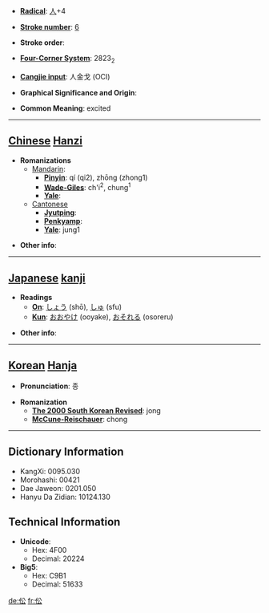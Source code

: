 * '''[[Wiktionary:Chinese radical index| Radical]]''': [[Wiktionary:Chinese radical index 人|人]]+4

* '''[[Wiktionary:Chinese total strokes index|Stroke number]]''': [[Wiktionary:Chinese total strokes index 6|6]]

* '''Stroke order''': 

* '''[[Wiktionary:Chinese four corner index|Four-Corner System]]''': 2823<sub>2</sub>

* '''[[Wiktionary:Chinese Cangjie index|Cangjie input]]''': 人金戈 (OCI)

* '''Graphical Significance and Origin''': 

* '''Common Meaning''': excited

----

== [[Chinese]] [[Hanzi]] ==

* '''Romanizations'''
** [[Mandarin]]:
*** '''[[Pinyin]]''': qí (qi2), zhōng (zhong1)
*** '''[[Wade-Giles]]''': ch'i<sup>2</sup>, chung<sup>1</sup>
*** '''[[Yale]]''': 
**[[Cantonese]]
***'''[[Jyutping]]''':
***'''[[Penkyamp]]''': 
***'''[[Yale]]''': jung1

* '''Other info''': 

----

== [[Japanese]] [[kanji]] ==

* '''Readings'''
** '''[[On]]''': [[しょう]] (shō), [[しゅ]] (sfu)
** '''[[Kun]]''': [[おおやけ]] (ooyake), [[おそれる]] (osoreru)

* '''Other info''':  

----

== [[Korean]] [[Hanja]] ==

* '''Pronunciation''': 종

* '''Romanization'''
** '''[[The 2000 South Korean Revised Romanization|The 2000 South Korean Revised]]''': jong
** '''[[McCune-Reischauer]]''': chong

----

== Dictionary Information ==

* KangXi: 0095.030
* Morohashi: 00421
* Dae Jaweon: 0201.050
* Hanyu Da Zidian: 10124.130

== Technical Information ==

* '''Unicode''':
** Hex: 4F00
** Decimal: 20224
* '''Big5''':
** Hex: C9B1
** Decimal: 51633

[[de:伀]]
[[fr:伀]]